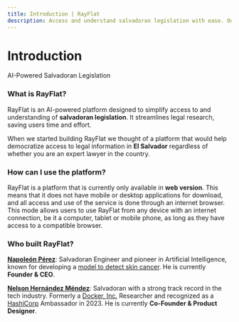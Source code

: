 ```yaml
---
title: Introduction | RayFlat
description: Access and understand salvadoran legislation with ease. Our AI simplifies legal research, saving you time and effort.
---
```


# Introduction
 
AI-Powered Salvadoran Legislation


### What is RayFlat?

RayFlat is an AI-powered platform designed to simplify access to and understanding of **salvadoran legislation**. It streamlines legal research, saving users time and effort.

When we started building RayFlat we thought of a platform that would help democratize access to legal information in **El Salvador** regardless of whether you are an expert lawyer in the country.


### How can I use the platform?

RayFlat is a platform that is currently only available in **web version**. This means that it does not have mobile or desktop applications for download, and all access and use of the service is done through an internet browser. This mode allows users to use RayFlat from any device with an internet connection, be it a computer, tablet or mobile phone, as long as they have access to a compatible browser.

### Who built RayFlat?

[**Napoleón Pérez**](https://www.linkedin.com/in/napo1998): Salvadoran Engineer and pioneer in Artificial Intelligence, known for developing a [model to detect skin cancer](https://www.udb.edu.sv/udb/noticia/graduado-udb-presentara-proyecto-sobre-la-deteccion-del-cancer-en-conferencia-internacional). He is currently **Founder & CEO**.

[**Nelson Hernández Méndez**](https://x.com/nelsonmendezz_): Salvadoran with a strong track record in the tech industry. Formerly a [Docker, Inc.](https://www.docker.com/) Researcher and recognized as a [HashiCorp](https://www.hashicorp.com/) Ambassador in 2023. He is currently **Co-Founder & Product Designer**.
